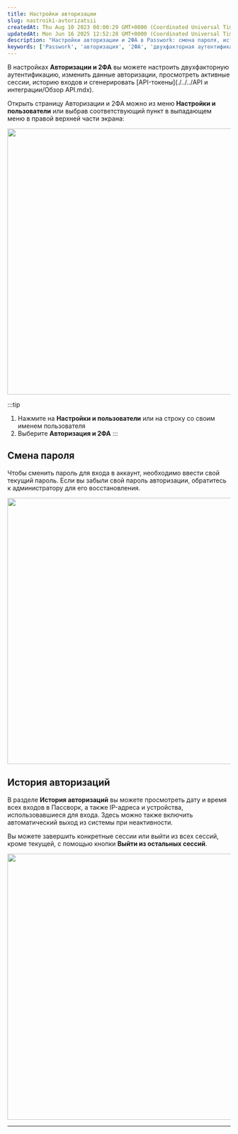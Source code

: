 ```yaml
---
title: Настройки авторизации
slug: nastroiki-avtorizatsii
createdAt: Thu Aug 10 2023 08:00:29 GMT+0000 (Coordinated Universal Time)
updatedAt: Mon Jun 16 2025 12:52:28 GMT+0000 (Coordinated Universal Time)
description: "Настройки авторизации и 2ФА в Passwork: смена пароля, история входов, активные сессии, двухфакторная аутентификация, генерация API-токенов."
keywords: ['Passwork', 'авторизация', '2ФА', 'двухфакторная аутентификация', 'смена пароля', 'история входов', 'активные сессии', 'API-токены']
---
```


В настройках **Авторизации и 2ФА** вы можете настроить двухфакторную аутентификацию, изменить данные авторизации, просмотреть активные сессии, историю входов и сгенерировать [API-токены](./../../API и интеграции/Обзор API.mdx).

Открыть страницу Авторизации и 2ФА можно из меню **Настройки и пользователи** или выбрав соответствующий пункт в выпадающем меню в правой верхней части экрана:

<div style={{ textAlign: 'center' }}>
  <img
    src="https://archbee-image-uploads.s3.amazonaws.com/QKZtfOnnubSbfN3D1EPqb-V42---41H3CeNTDaZ7m1f-20250311-171757.png"
    width="600"
    style={{ display: 'block', margin: '0 auto' }}
  />
</div>

:::tip
1. Нажмите на **Настройки и пользователи** или на строку со своим именем пользователя  
2. Выберите **Авторизация и 2ФА**
:::

## Смена пароля

Чтобы сменить пароль для входа в аккаунт, необходимо ввести свой текущий пароль. Если вы забыли свой пароль авторизации, обратитесь к администратору для его восстановления.

<div style={{ textAlign: 'center' }}>
  <img
    src="https://archbee-image-uploads.s3.amazonaws.com/QKZtfOnnubSbfN3D1EPqb-s_bgjg3BA7pWnYv1Ed4zI-20250311-172911.png"
    width="600"
    style={{ display: 'block', margin: '0 auto' }}
  />
</div>

## История авторизаций

В разделе **История авторизаций** вы можете просмотреть дату и время всех входов в Пассворк, а также IP-адреса и устройства, использовавшиеся для входа. Здесь можно также включить автоматический выход из системы при неактивности.

Вы можете завершить конкретные сессии или выйти из всех сессий, кроме текущей, с помощью кнопки **Выйти из остальных сессий**.

<div style={{ textAlign: 'center' }}>
  <img
    src="https://archbee-image-uploads.s3.amazonaws.com/QKZtfOnnubSbfN3D1EPqb-ZuoMEAae1DTtBq7BbuWk1-20250311-172929.png"
    width="600"
    style={{ display: 'block', margin: '0 auto' }}
  />
</div>

***